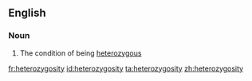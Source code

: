 ==English==

===Noun===
{{en-noun|-}}

# The condition of being [[heterozygous]]

[[fr:heterozygosity]]
[[id:heterozygosity]]
[[ta:heterozygosity]]
[[zh:heterozygosity]]
